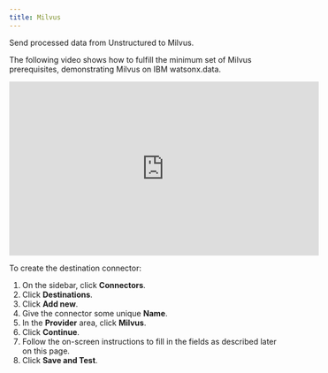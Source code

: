 ```yaml
---
title: Milvus
---
```


Send processed data from Unstructured to Milvus.

The following video shows how to fulfill the minimum set of Milvus prerequisites, demonstrating Milvus on IBM watsonx.data.

<iframe
width="560"
height="315"
src="https://www.youtube.com/embed/tl9eV-_nAHI"
title="YouTube video player"
frameborder="0"
allow="accelerometer; autoplay; clipboard-write; encrypted-media; gyroscope; picture-in-picture"
allowfullscreen
></iframe>


<MilvusPrerequisites />

To create the destination connector:

1. On the sidebar, click **Connectors**.
2. Click **Destinations**.
3. Click **Add new**.
4. Give the connector some unique **Name**.
5. In the **Provider** area, click **Milvus**.
6. Click **Continue**. 
7. Follow the on-screen instructions to fill in the fields as described later on this page.
8. Click **Save and Test**.


<MilvusFields />